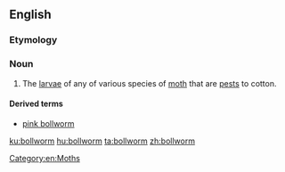 ==English==
{{rfi}}
{{wikipedia}}
===Etymology===
{{compound|boll|worm|lang=en}}
===Noun===
{{en-noun}}

# The [[larva]]e of any of various species of [[moth]] that are [[pest]]s to cotton.

====Derived terms====
* [[pink bollworm]]

[[Category:en:Moths]]

[[ku:bollworm]]
[[hu:bollworm]]
[[ta:bollworm]]
[[zh:bollworm]]
